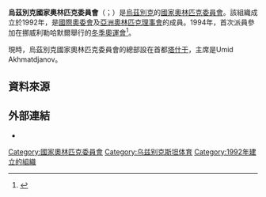 {{Infobox National Olympic Committee
| title = 烏茲別克國家奧林匹克委員會
| logo = <!-- 檔案不存在 File:Logo National Olympic committee of Uzbekistan Логотип Национального Олимпийского комитета Узбекистана.jpg -->
| 國家或地區 = UZB
| 國家或地區編碼 = UZB
| 成立日期 = 1992年
| 加入國際奧委會 = 1993年
| 所屬成員 = OCA
| 總部 = 烏茲別克[[塔什干|塔什干]]
| 會長 = Umid Akhmatdjanov
| 秘書長 =
| 網頁 = http://olympic.uz/
}}

'''烏茲別克國家奧林匹克委員會'''（{{lang-uz|Oʻzbekiston Milliy Olimpiya qoʻmitasi}}；{{lang-en|National Olympic Committee of the Republic of Uzbekistan}}）是[[烏茲別克|烏茲別克]]的[[國家奧林匹克委員會|國家奧林匹克委員會]]。該組織成立於1992年，是[[國際奧委會|國際奧委會]]及[[亞洲奧林匹克理事會|亞洲奧林匹克理事會]]的成員。1994年，首次派員參加在挪威利勒哈默爾舉行的[[1994年冬季奧林匹克運動會|冬季奧運會]]<ref>{{Cite web |url=http://www.sports-reference.com/olympics/countries/UZB/ |title=Uzbekistan |access-date=2014-02-28 |archive-url=https://web.archive.org/web/20081211092418/http://www.sports-reference.com/olympics/countries/UZB/ |archive-date=2008-12-11 |dead-url=yes }}</ref>。

現時，烏茲別克國家奧林匹克委員會的總部設在首都[[塔什干|塔什干]]，主席是Umid Akhmatdjanov。

==資料來源==
{{reflist}}

==外部連結==
*{{official website|http://olympic.uz/|烏茲別克國家奧林匹克委員會}}

{{OCA}}

[[Category:國家奧林匹克委員會|Category:國家奧林匹克委員會]]
[[Category:乌兹别克斯坦体育|Category:乌兹别克斯坦体育]]
[[Category:1992年建立的組織|Category:1992年建立的組織]]